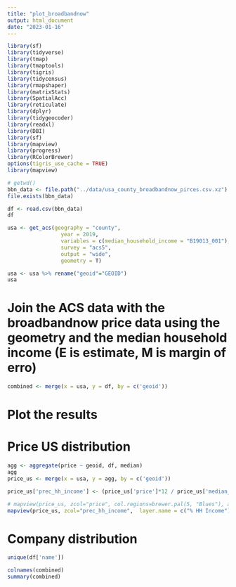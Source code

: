 ```yaml
---
title: "plot_broadbandnow"
output: html_document
date: "2023-01-16"
---
```


```r
library(sf)
library(tidyverse)
library(tmap)
library(tmaptools)
library(tigris)
library(tidycensus)
library(rmapshaper)
library(matrixStats)
library(SpatialAcc)
library(reticulate)
library(dplyr)
library(tidygeocoder)
library(readxl)
library(DBI)
library(sf)
library(mapview)
library(progress)
library(RColorBrewer)
options(tigris_use_cache = TRUE)
library(mapview)
```

```r
# getwd()
bbn_data <- file.path("../data/usa_county_broadbandnow_pirces.csv.xz")
file.exists(bbn_data)

df <- read.csv(bbn_data)
df
```
```r
usa <- get_acs(geography = "county",
                 year = 2019,
                 variables = c(median_household_income = "B19013_001"),
                 survey = "acs5",
                 output = "wide",
                 geometry = T) 

usa <- usa %>% rename("geoid"="GEOID")
usa
```

# Join the ACS data with the broadbandnow price data using the geometry and the median household income (E is estimate, M is margin of erro)

```r
combined <- merge(x = usa, y = df, by = c('geoid'))
```

# Plot the results
# Price US distribution
```r
agg <- aggregate(price ~ geoid, df, median)
agg
price_us <- merge(x = usa, y = agg, by = c('geoid'))

price_us['prec_hh_income'] <- (price_us['price']*12 / price_us['median_household_incomeE'])*100

# mapview(price_us, zcol="price", col.regions=brewer.pal(5, "Blues"), at = seq(0, 100, 10),  layer.name = c("Median Broadbandnow Prices"))
mapview(price_us, zcol="prec_hh_income",  layer.name = c("% HH Income"))
```





# Company distribution
```r
unique(df['name'])
```



```r
colnames(combined)
summary(combined)
```

